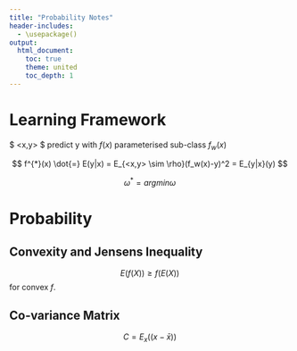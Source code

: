 ```yaml
---
title: "Probability Notes"
header-includes:
  - \usepackage()
output: 
  html_document: 
    toc: true
    theme: united
    toc_depth: 1
---
```



# Learning Framework

$ <x,y> \sim \rho $ predict y with $f(x)$ parameterised sub-class $f_w(x)$

$$
  f^{*}(x) \dot{=} E(y|x) = E_{<x,y> \sim \rho}(f_w(x)-y)^2 = E_{y|x}(y) 
$$


$$
  \omega^{*} = argmin{\omega}
$$


# Probability

## Convexity and Jensens Inequality

$$ E(f(X)) \ge f(E(X)) $$ for convex $f$.

## Co-variance Matrix

$$
C = E_x((x-\bar{x} ))
$$

